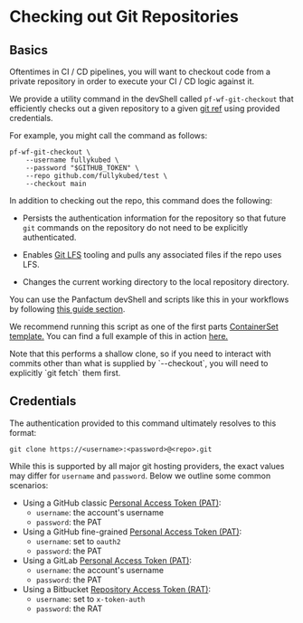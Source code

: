 
# Checking out Git Repositories

## Basics

Oftentimes in CI / CD pipelines, you will want to checkout code from a private
repository in order to execute your CI / CD logic against it.

We provide a utility command in the devShell called `pf-wf-git-checkout` that
efficiently checks out a given repository to a given [git ref](https://git-scm.com/book/en/v2/Git-Internals-Git-References)
using provided credentials.

For example, you might call the command as follows:

```shell
pf-wf-git-checkout \
    --username fullykubed \
    --password "$GITHUB_TOKEN" \
    --repo github.com/fullykubed/test \
    --checkout main
```

In addition to checking out the repo, this command does the following:

* Persists the authentication information for the repository so that future `git`
  commands on the repository do not need to be explicitly authenticated.

* Enables [Git LFS](https://git-lfs.com/) tooling and pulls any associated files if the repo uses LFS.

* Changes the current working directory to the local repository directory.

You can use the Panfactum devShell and scripts like this in your workflows by following
[this guide section](/docs/stable-25-04/reference/infrastructure-modules/submodule/workflow/wf_spec#using-the-panfactum-devshell).

We recommend running this script as one of the first parts [ContainerSet template.](https://argo-workflows.readthedocs.io/en/latest/container-set-template/)
You can find a full example of this in action [here.](https://github.com/Panfactum/stack/tree/__PANFACTUM_VERSION_STABLE_25_04__/packages/infrastructure/wf_dockerfile_build)

<MarkdownAlert severity="warning">
  Note that this performs a shallow clone, so if you need to interact with commits
  other than what is supplied by `--checkout`, you will need to explicitly `git fetch` them
  first.
</MarkdownAlert>

## Credentials

The authentication provided to this command ultimately resolves to this format:

`git clone https://<username>:<password>@<repo>.git`

While this is supported by all major git hosting providers, the exact values may differ
for `username` and `password`. Below we outline some common scenarios:

* Using a GitHub classic [Personal Access Token (PAT)](https://docs.github.com/en/authentication/keeping-your-account-and-data-secure/managing-your-personal-access-tokens#creating-a-personal-access-token-classic):
  * `username`: the account's username
  * `password`: the PAT
* Using a GitHub fine-grained [Personal Access Token (PAT)](https://docs.github.com/en/authentication/keeping-your-account-and-data-secure/managing-your-personal-access-tokens#creating-a-fine-grained-personal-access-token):
  * `username`: set to `oauth2`
  * `password`: the PAT
* Using a GitLab [Personal Access Token (PAT)](https://docs.gitlab.com/ee/user/profile/personal_access_tokens.html):
  * `username`: the account's username
  * `password`: the PAT
* Using a Bitbucket [Repository Access Token (RAT)](https://support.atlassian.com/bitbucket-cloud/docs/using-access-tokens/):
  * `username`: set to `x-token-auth`
  * `password`: the RAT
